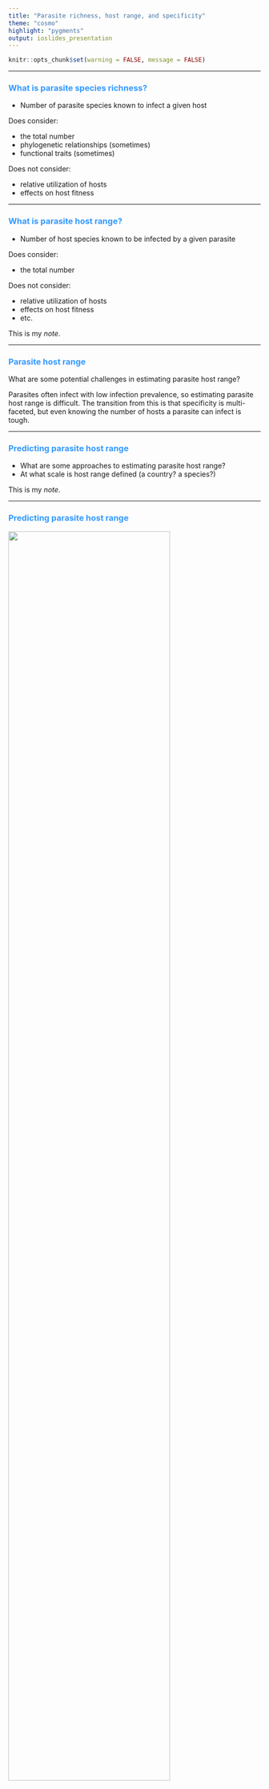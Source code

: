 ```yaml
---
title: "Parasite richness, host range, and specificity"
theme: "cosmo"
highlight: "pygments"
output: ioslides_presentation
---
```


```r
knitr::opts_chunk$set(warning = FALSE, message = FALSE) 
```



<style type="text/css">
.main-container {
  max-width: 800px;
  margin-left: auto;
  margin-right: auto;
}
h2 { 
 color: #3399ff;		
}
h3 { 
 color: #3399ff;		
}
</style>








---

### What is parasite species richness? 

+ Number of parasite species known to infect a given host

Does consider:

+ the total number 
+ phylogenetic relationships (sometimes)
+ functional traits (sometimes)


Does not consider:

+ relative utilization of hosts 
+ effects on host fitness 















---

### What is parasite host range?

+ Number of host species known to be infected by a given parasite

Does consider:

+ the total number 

Does not consider: 

+ relative utilization of hosts 
+ effects on host fitness 
+ etc. 


<div class="notes">
This is my *note*.

</div>







---

### Parasite host range 

What are some potential challenges in estimating parasite host range? 


<div class="notes">

Parasites often infect with low infection prevalence, so estimating parasite host range is difficult. The transition from this is that specificity is multi-faceted, but even knowing the number of hosts a parasite can infect is tough. 

</div>








---

### Predicting parasite host range 

+ What are some approaches to estimating parasite host range? 
+ At what scale is host range defined (a country? a species?)

<div class="notes">
This is my *note*.

</div>






---

### Predicting parasite host range 

![](figs/hostRange.png){width="80%"}


<sub> Dallas et al. 2017 _PRSB_ </sub> 

<div class="notes">
This is my *note*.

</div>








---

### Estimating host range 


![](figs/hostRange2.png){width="65%"}

<sub> Dallas et al. 2017 _PRSB_ </sub> 











---

### What determines parasite host range? 

+ physical factors (skin thickeness)
+ environmental factors?!
+ host phylogenetics


<div class="notes">
Env ties into geographic specificity and host availability.

</div>












---

### Host range is just a number 

The number of host species a parasite infects. How might this not be a good measure of specificity? 



<div class="notes">
could infect lots of host within the same genus. could infect the same tissue across all host species, so it may be a taxonomic generalist, but a tissue specialist. 

</div>




















--- 

### What is host specificity? 

+ Broad term related to the diversity of host species a parasite can infect 
+ Parasites may be specific in multiple ways 
  + number of hosts (host range)
  + tissue tropism 
  + morphological specificity 
  + 




<div class="notes">

Talk about tissue tropism as a measure of specificity, as well as phylogenetic constraints on specificity, morphological constraints on specificity, etc. etc. (have some pictures or examples). Weird tongue infecting fish parasite, gill parasites, etc. etc. show the diversity of infection modes as a way to break down specificity. Talk about flip side of this as well, where some parasites are exceptional generalist (the mites that cause sarcoptic mange, certain viruses like influenza). 

</div>








--- 

### Different measures of specificity 

+ taxonomic (basically host range)
+ phylogenetic
+ functional


![](figs/dallas2020JAE.png){width="100%"}

<sub> Dallas et al. 2020 _J Animal Ecology_ </sub> 


<div class="notes">
Use this figure as a way to talk about different forms of specificity. 

</div>
















---

### What are the benefits and costs of specializing? 

When would specificity be good/bad? 




<div class="notes">

Tie into Park's ideas about reliability of host. 

</div>












---

### Maybe specificity does not exist? 


![](figs/canard2014.png){width="100%"}

<sub> Canard et al. 2014 _American Naturalist_ </sub> 





---

### ...but it does. 


<br> 
<br> 

How do we know that it does? 






---

### What other ways can we think about specificity? 

+ structural specificity 

![](figs/structuralSpec.png){width="80%"}

<sub> Poulin et al. 2011 _Trends in Parasitology_ </sub> 




---

### What other ways can we think about specificity? 

+ phylogenetic specificity 

![](figs/phyloSpec.png){width="60%"}

<sub> Poulin et al. 2011 _Trends in Parasitology_ </sub> 






---

### What other ways can we think about specificity? 

+ specificity across space

![](figs/geogSpec.png){width="80%"}

<sub> Dallas & Jordano 2022 _Global Ecology and Biogeography_ </sub> 






---

### Are there tradeoffs in different specificities? 

![](figs/structPhyloSpec.png){width="80%"}

<sub> Poulin et al. 2011 _Trends in Parasitology_ </sub> 


<div class="notes">

Structural specificity (differentially using host species) should be negatively related to phylogenetic specificity, because similar host species will be similar in their infectability, so the evenness of burden will fall equally across hosts. 

</div>
























<!-- maybe stop here for first lecture? --> 



---

<br> 
<br> 
<br> 
<center> End of lecture 1 <\center> 






---

### Host range versus parasite species richness 

+ Host range is from the parasite's perspective. 

+ Parasite species richness is from the host's perspective. 



<div class="notes">
Be clear about this distinction. 

</div>













---

### What controls parasite species richness? 

![](figs/dallas2020JAE.png){width="100%"}

<sub> Dallas et al. 2020 _J Animal Ecology_ </sub> 


<div class="notes">

So there has been a lot of work done on this, and I'll mainly point to host traits here. 

</div>










---

### What controls parasite species richness? 

+ Body size
+ Geographic range size 
+ Host population density 

+ Host immune function?

<sub> Kamiya et al. 2013 _Biological Reviews_ </sub> 


<div class="notes">
Kamiya finds meta-analytical evidence for positive effects of body size, geographic range size, and host population density. Try to link to the actual underlying traits that are driving these compared to the neutral process of encounter (geographic range size and body size could just be encounter, but hosts with large body size and big geographic ranges might also tend to have physiological traits which make them susceptible)
</div>










---

### A note about parasite diversity 


<br> 

<br> 

Have we sampled host species well enough to know who infects who? 


<div class="notes">

Nope. So we don't know who infects who, but we also don't even have a good estimate of how many parasite species there are! 

</div> 










---

### The global distribution of undiscovered helminth parasites 

![](figs/carlson2020.jpg){width="50%"}

<sub> Carlson et al. 2020 _Proceedings B_ </sub> 


<div class="notes">

Nope. So we don't know who infects who, but we also don't even have a good estimate of how many parasite species there are! 

</div> 


























<!-- This is the dividing line for the two classes (fill the entire second lecture with predicting host-pathogen interactions) probably need about 20-30 slides per class.  --> 


























---

### Predicting host-parasite interactions 


+ Why is it important? 

+ What are the features of host and parasite that allow for infection? 


<br> 

+ What's the goal of this? 

+ How do we do it? 










---

### Let's brainstorm what information we'd want to have











---

### Sevilleta host-parasite network 

![](figs/sevNet-1.png){width="100%"}

<sub> Dallas et al. 2017 _PLOS computational biology_ </sub> 





---

### Potentially important traits

![](figs/missingLinks0.png){width="100%"}

<sub> Dallas et al. 2017 _PLOS computational biology_ </sub> 





---

### What traits came out of model as important?

![](figs/missingLinks1.png){width="60%"}

<sub> Dallas et al. 2017 _PLOS computational biology_ </sub> 





---

### Meaning to host range/parasite species richness? 

![](figs/missingLinks2.png){width="65%"}

<sub> Dallas et al. 2017 _PLOS computational biology_ </sub> 











---

### Predicting potentially zoonotic parasites

![](figs/albery2021.png){width="60%"}

<sub> Albery et al. 2021 _Nature microbiology_ </sub> 


<div class="notes">

There are different ways to go about predicting interactions. We could care about predicting actual interactions (top left), potential geographic hotspots of emergence (top right), how traits influence the probability that a pathogen can infect humans (bottom left), or the probability that two hosts will share a pathogen (bottom right). 
</div> 





---

### Using phylogenetic information to predict associations 

![](figs/farrell2022.png){width="90%"}

<sub> Farrell et al. 2022 _J of Animal Ecology_ </sub> 





---

### Using latent network structure to predict associations 

![](figs/poisot2023a.png){width="100%"}

<sub> Poisot et al. 2023 _Patterns_ </sub>




---

### Using latent network structure to predict associations 

![](figs/poisot2023b.png){width="100%"}

<sub> Poisot et al. 2023 _Patterns_ </sub>




<div class="notes">

</div> 






---

### What have we learned? 

+ What is parasite host range, specificity, and parasite species richness. 
+ Different ways to measure parasite specificity 
+ How we can predict unknown host-parasite interactions (and what this means for specificity)



<div class="notes">

</div> 




